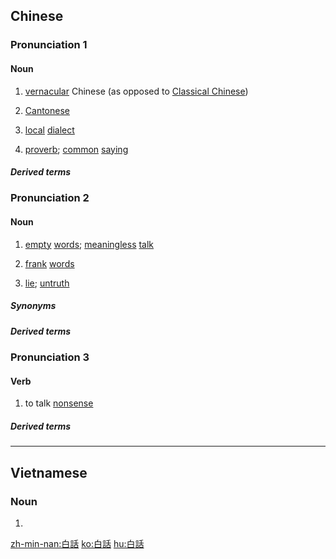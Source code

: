 {{also|白话}}
==Chinese==
{{zh-forms|s=白话}}

===Pronunciation 1===
{{zh-pron
|m=báihuà
|c=baak6 waa6-2
|h=pfs=pha̍k-fa
|md=băh-uâ
|mn=xm,qz,tw:pe̍h-ōe/zz:pe̍eh-ōa
|cat=n
}}

====Noun====
{{zh-noun}}

# [[vernacular]] Chinese (as opposed to [[Classical Chinese]])
# {{lb|zh|chiefly|Cantonese}} [[Cantonese]]
#: {{zh-x|你 識 唔識 講 白話{waa6-2} 㗎？|Do you know '''Cantonese'''?|C}}
# {{lb|zh|Min Nan}} [[local]] [[dialect]]
# {{lb|zh|Min Dong}} [[proverb]]; [[common]] [[saying]]

=====Derived terms=====
{{zh-der|白話字|白話文|白話詩}}

===Pronunciation 2===
{{zh-pron
|m=báihuà
|c=baak6 waa6,baak6 waa6-2
|h=pfs=pha̍k-fa
|mn=xm,qz,tw:pe̍h-ōe/zz:pe̍eh-ōa
|cat=n
}}

====Noun====
{{zh-noun}}

# [[empty]] [[word]]s; [[meaningless]] [[talk]]
# {{lb|zh|Min Nan}} [[frank]] [[word]]s
# {{lb|zh|Zhangzhou|_|Min Nan}} [[lie]]; [[untruth]]

=====Synonyms=====
{{zh-dial|謊言}}

=====Derived terms=====
{{zh-der|空口說白話|空口講白話}}

===Pronunciation 3===
{{zh-pron
|m=báihua
|cat=v
}}

====Verb====
{{zh-verb}}

# {{lb|zh|pejorative}} to talk [[nonsense]]

=====Derived terms=====
{{zh-der|白話舌兒}}

----

==Vietnamese==
{{vi-hantutab}}

===Noun===
{{vi-hantu}}

# {{han tu form of|bạch thoại}}

[[zh-min-nan:白話]]
[[ko:白話]]
[[hu:白話]]